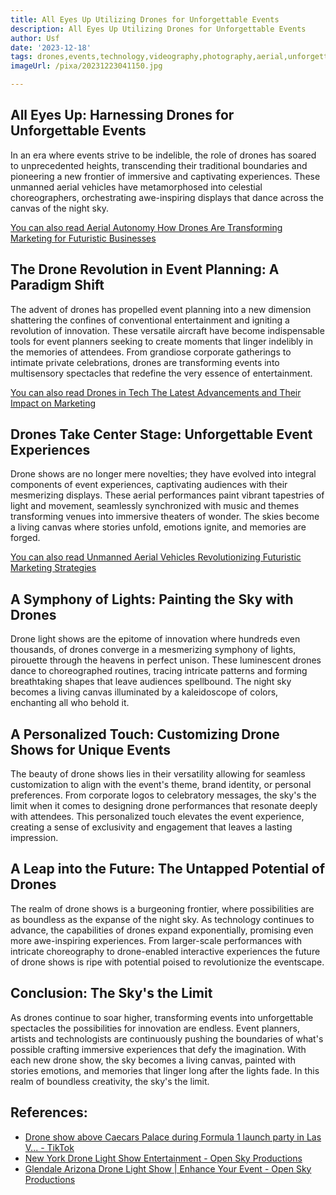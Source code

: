 ```yaml
---
title: All Eyes Up Utilizing Drones for Unforgettable Events
description: All Eyes Up Utilizing Drones for Unforgettable Events
author: Usf
date: '2023-12-18'
tags: drones,events,technology,videography,photography,aerial,unforgettable
imageUrl: /pixa/20231223041150.jpg

---
```

## All Eyes Up: Harnessing Drones  for Unforgettable  Events

In an era where events strive to be indelible,  the role of drones has soared to unprecedented heights, transcending their traditional boundaries and pioneering a new frontier of  immersive and captivating experiences. These unmanned aerial vehicles have metamorphosed into celestial choreographers,  orchestrating awe-inspiring  displays that dance across the canvas of the night sky.

[You can also read Aerial  Autonomy How Drones Are  Transforming Marketing for Futuristic Businesses](Aerial%20Autonomy%20How%20Drones%20Are%20Transforming%20Marketing%20for%20Futuristic%20Businesses)


## The Drone Revolution in Event Planning: A  Paradigm Shift

The advent of drones has propelled event planning into a new  dimension shattering the  confines  of conventional entertainment and igniting a revolution of innovation. These versatile aircraft have become indispensable tools for event planners seeking to create moments that linger  indelibly in the memories of attendees. From  grandiose corporate gatherings  to intimate private celebrations, drones  are transforming events into multisensory spectacles that redefine the very essence of entertainment.

[You  can also  read Drones in Tech The Latest Advancements  and Their Impact on Marketing](Drones%20in%20Tech%20The%20Latest%20Advancements%20and%20Their%20Impact%20on%20Marketing)


## Drones Take Center Stage:  Unforgettable Event Experiences

Drone shows are no longer mere novelties;  they have evolved into integral components of event experiences, captivating audiences with their mesmerizing displays. These aerial performances  paint vibrant tapestries  of light and movement, seamlessly synchronized with music and themes  transforming venues into immersive theaters of wonder. The skies become a living  canvas where stories unfold, emotions ignite, and memories  are forged.

[You can also read Unmanned Aerial Vehicles Revolutionizing Futuristic Marketing Strategies](Unmanned%20Aerial%20Vehicles%20Revolutionizing%20Futuristic%20Marketing%20Strategies)


## A Symphony of Lights: Painting the Sky with Drones

Drone light shows are the epitome of innovation where hundreds even thousands, of drones converge in a mesmerizing symphony of lights, pirouette through the heavens in perfect unison. These luminescent drones dance to choreographed  routines, tracing intricate patterns and forming breathtaking shapes  that leave audiences spellbound. The night sky becomes a living canvas illuminated by a  kaleidoscope of colors, enchanting all who behold it.

## A Personalized Touch: Customizing Drone Shows for Unique  Events

The  beauty of drone  shows lies in their versatility allowing  for seamless customization to align with the event's theme, brand identity, or personal preferences. From corporate logos to  celebratory messages, the sky's the limit when it comes  to designing drone performances that resonate deeply with attendees. This personalized touch elevates the event experience, creating a sense of  exclusivity and engagement that leaves a lasting impression.

## A Leap into the Future: The Untapped Potential of Drones

The realm of drone shows is a burgeoning frontier, where possibilities are as boundless as the  expanse of  the night sky. As technology  continues to advance, the  capabilities of drones expand exponentially, promising even more awe-inspiring experiences. From larger-scale performances with intricate choreography to drone-enabled interactive experiences the future of drone shows is ripe with potential poised to revolutionize  the eventscape.

## Conclusion: The Sky's the Limit

As drones continue to  soar higher, transforming events into unforgettable spectacles  the  possibilities for innovation are endless. Event  planners,  artists and technologists are continuously pushing  the boundaries of what's possible crafting immersive experiences that  defy the imagination.  With each new drone show, the  sky becomes a living  canvas, painted with stories emotions, and memories that linger long after the lights fade. In this realm of boundless creativity, the sky's the  limit.

## References:
- [Drone show above Caecars Palace during Formula 1 launch party in Las V... - TikTok](https://www.tiktok.com/@dronestories.show/video/7162856987552779526)
- [New York Drone Light Show Entertainment - Open Sky Productions](https://openskypro.com/new-york-drone-light-shows/)
- [Glendale Arizona Drone Light Show | Enhance Your Event - Open Sky Productions](https://openskypro.com/glendale-drone-light-shows/)
